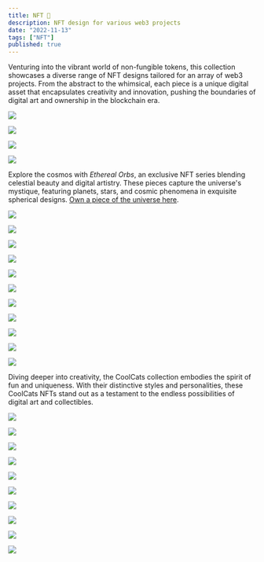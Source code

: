 ```yaml
---
title: NFT 🎴
description: NFT design for various web3 projects
date: "2022-11-13"
tags: ["NFT"]
published: true
---
```


Venturing into the vibrant world of non-fungible tokens, this collection showcases a diverse range of NFT designs tailored for an array of web3 projects. From the abstract to the whimsical, each piece is a unique digital asset that encapsulates creativity and innovation, pushing the boundaries of digital art and ownership in the blockchain era.

![](/nft-1.webp)

![](/nft-2.webp)

![](/nft-3.webp)

![](/nft-4.webp)

Explore the cosmos with *Ethereal Orbs*, an exclusive NFT series blending celestial beauty and digital artistry. These pieces capture the universe's mystique, featuring planets, stars, and cosmic phenomena in exquisite spherical designs. [Own a piece of the universe here](https://zora.co/collect/zora:0xd8b194521936205125d2e45700a9817b5c3b2b04).

![](/zorb-1.webp)

![](/zorb-2.webp)

![](/zorb-3.webp)

![](/zorb-4.webp)

![](/zorb-5.webp)

![](/zorb-6.webp)

![](/zorb-7.webp)

![](/zorb-8.webp)

![](/zorb-9.webp)

![](/zorb-10.webp)

![](/zorb-11.webp)

Diving deeper into creativity, the CoolCats collection embodies the spirit of fun and uniqueness. With their distinctive styles and personalities, these CoolCats NFTs stand out as a testament to the endless possibilities of digital art and collectibles.

![](/coolcats-1.webp)

![](/coolcats-2.webp)

![](/coolcats-3.webp)

![](/coolcats-4.webp)

![](/coolcats-5.webp)

![](/coolcats-6.webp)

![](/coolcats-7.webp)

![](/coolcats-8.webp)

![](/coolcats-9.webp)

![](/coolcats-10.webp)

